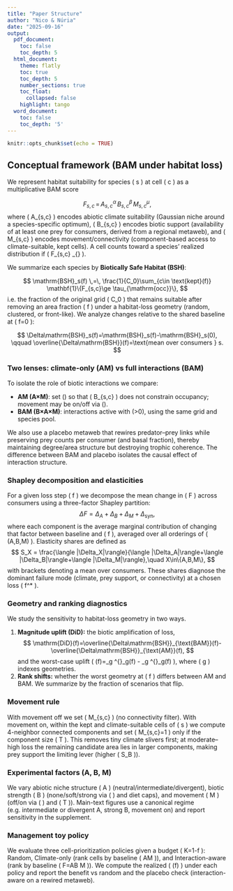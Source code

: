 ```yaml
---
title: "Paper Structure"
author: "Nico & Núria"
date: "2025-09-16"
output:
  pdf_document:
    toc: false
    toc_depth: 5
  html_document:
    theme: flatly
    toc: true
    toc_depth: 5
    number_sections: true
    toc_float:
      collapsed: false
    highlight: tango
  word_document:
    toc: false
    toc_depth: '5'
---
```


```r
knitr::opts_chunk$set(echo = TRUE)
```

## Conceptual framework (BAM under habitat loss)

We represent habitat suitability for species \( s \) at cell \( c \) as a multiplicative BAM score

$$
F_{s,c} \,=\, A_{s,c}^{\alpha}\, B_{s,c}^{\beta}\, M_{s,c}^{\mu},
$$
where \( A_{s,c} \) encodes abiotic climate suitability (Gaussian niche around a species-specific optimum), \( B_{s,c} \) encodes biotic support (availability of at least one prey for consumers, derived from a regional metaweb), and \( M_{s,c} \) encodes movement/connectivity (component-based access to climate-suitable, kept cells). A cell counts toward a species’ realized distribution if \( F_{s,c} \ge \tau_{\mathrm{occ}} \).

We summarize each species by **Biotically Safe Habitat (BSH)**:

$$
\mathrm{BSH}_s(f) \,=\, \frac{1}{C_0}\sum_{c\in \text{kept}(f)} \mathbf{1}\{F_{s,c}\ge \tau_{\mathrm{occ}}\},
$$
i.e. the fraction of the original grid \( C_0 \) that remains suitable after removing an area fraction \( f \) under a habitat-loss geometry (random, clustered, or front-like). We analyze changes relative to the shared baseline at \( f=0 \):

$$
\Delta\mathrm{BSH}_s(f)=\mathrm{BSH}_s(f)-\mathrm{BSH}_s(0),
\qquad
\overline{\Delta\mathrm{BSH}}(f)=\text{mean over consumers } s.
$$

### Two lenses: climate-only (AM) vs full interactions (BAM)
To isolate the role of biotic interactions we compare:

- **AM (A×M)**: set \(\beta=0\) so that \( B_{s,c} \) does not constrain occupancy; movement may be on/off via \(\mu\).
- **BAM (B×A×M)**: interactions active with \(\beta>0\), using the same grid and species pool.

We also use a placebo metaweb that rewires predator–prey links while preserving prey counts per consumer (and basal fraction), thereby maintaining degree/area structure but destroying trophic coherence. The difference between BAM and placebo isolates the causal effect of interaction structure.

### Shapley decomposition and elasticities
For a given loss step \( f \) we decompose the mean change in \( F \) across consumers using a three-factor Shapley partition:
$$
\Delta F = \Delta_A + \Delta_B + \Delta_M + \Delta_{\mathrm{syn}},
$$
where each component is the average marginal contribution of changing that factor between baseline and \( f \), averaged over all orderings of \( (A,B,M) \). Elasticity shares are defined as
$$
S_X = \frac{\langle |\Delta_X|\rangle}{\langle |\Delta_A|\rangle+\langle |\Delta_B|\rangle+\langle |\Delta_M|\rangle},\quad X\in\{A,B,M\},
$$
with brackets denoting a mean over consumers. These shares diagnose the dominant failure mode (climate, prey support, or connectivity) at a chosen loss \( f^* \).

### Geometry and ranking diagnostics
We study the sensitivity to habitat-loss geometry in two ways.

1. **Magnitude uplift (DiD):** the biotic amplification of loss,
$$
\mathrm{DiD}(f)=\overline{\Delta\mathrm{BSH}}_{\text{BAM}}(f)-\overline{\Delta\mathrm{BSH}}_{\text{AM}}(f),
$$
and the worst-case uplift \( \mathrm{WU}(f)=\max_g \Delta\mathrm{BSH}^{\text{BAM}}_g(f) - \max_g \Delta\mathrm{BSH}^{\text{AM}}_g(f) \), where \( g \) indexes geometries.
2. **Rank shifts:** whether the worst geometry at \( f \) differs between AM and BAM. We summarize by the fraction of scenarios that flip.

### Movement rule
With movement off we set \( M_{s,c}\equiv 1 \) (no connectivity filter). With movement on, within the kept and climate-suitable cells of \( s \) we compute 4-neighbor connected components and set \( M_{s,c}=1 \) only if the component size \( \ge T \). This removes tiny climate slivers first; at moderate–high loss the remaining candidate area lies in larger components, making prey support the limiting lever (higher \( S_B \)).

### Experimental factors (A, B, M)
We vary abiotic niche structure \( A \) (neutral/intermediate/divergent), biotic strength \( B \) (none/soft/strong via \( \beta \) and diet caps), and movement \( M \) (off/on via \( \mu \) and \( T \)). Main-text figures use a canonical regime (e.g. intermediate or divergent A, strong B, movement on) and report sensitivity in the supplement.

### Management toy policy
We evaluate three cell-prioritization policies given a budget \( K=1-f \): Random, Climate-only (rank cells by baseline \( \bar A\times\bar M \)), and Interaction-aware (rank by baseline \( \bar F=\bar A\times \bar B \times \bar M \)). We compute the realized \( \overline{\Delta\mathrm{BSH}}(f) \) under each policy and report the benefit vs random and the placebo check (interaction-aware on a rewired metaweb).











